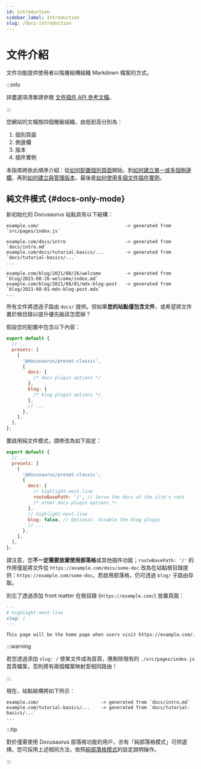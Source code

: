 ```yaml
---
id: introduction
sidebar_label: Introduction
slug: /docs-introduction
---
```


# 文件介紹

文件功能提供使用者以階層結構組織 Markdown 檔案的方式。

:::info

詳盡選項清單請參閱 [文件插件 API 參考文檔](./../../api/plugins/plugin-content-docs.mdx)。

:::

您網站的文檔按四個層級組織，由低到高分別為：

1. 個別頁面
2. 側邊欄
3. 版本
4. 插件實例

本指南將依此順序介紹：從[如何配置個別頁面](./docs-create-doc.mdx)開始，到[如何建立單一或多個側邊欄](./sidebar/index.mdx)，再到[如何建立與管理版本](./versioning.mdx)，最後是[如何使用多個文件插件實例](./docs-multi-instance.mdx)。

## 純文件模式 {#docs-only-mode}

新初始化的 Docusaurus 站點具有以下結構：

```
example.com/                                -> generated from `src/pages/index.js`

example.com/docs/intro                      -> generated from `docs/intro.md`
example.com/docs/tutorial-basics/...        -> generated from `docs/tutorial-basics/...`
...

example.com/blog/2021/08/26/welcome         -> generated from `blog/2021-08-26-welcome/index.md`
example.com/blog/2021/08/01/mdx-blog-post   -> generated from `blog/2021-08-01-mdx-blog-post.mdx`
...
```

所有文件將透過子路由 `docs/` 提供。但如果**您的站點僅包含文件**，或希望將文件置於根目錄以提升優先級該怎麼辦？

假設您的配置中包含以下內容：

```js title="docusaurus.config.js"
export default {
  // ...
  presets: [
    [
      '@docusaurus/preset-classic',
      {
        docs: {
          /* docs plugin options */
        },
        blog: {
          /* blog plugin options */
        },
        // ...
      },
    ],
  ],
};
```

要啟用純文件模式，請修改為如下設定：

```js title="docusaurus.config.js"
export default {
  // ...
  presets: [
    [
      '@docusaurus/preset-classic',
      {
        docs: {
          // highlight-next-line
          routeBasePath: '/', // Serve the docs at the site's root
          /* other docs plugin options */
        },
        // highlight-next-line
        blog: false, // Optional: disable the blog plugin
        // ...
      },
    ],
  ],
};
```

請注意，您**不一定需要放棄使用部落格**或其他插件功能；`routeBasePath: '/'` 的作用僅是將文件從 `https://example.com/docs/some-doc` 改為在站點根目錄提供：`https://example.com/some-doc`。若啟用部落格，仍可透過 `blog/` 子路由存取。

別忘了透過添加 front matter 在根目錄 (`https://example.com/`) 放置頁面：

```md title="docs/intro.md"
---
# highlight-next-line
slug: /
---

This page will be the home page when users visit https://example.com/.
```

:::warning

若您透過添加 `slug: /` 使某文件成為首頁，應刪除現有的 `./src/pages/index.js` 首頁檔案，否則將有兩個檔案映射至相同路由！

:::

現在，站點結構將如下所示：

```
example.com/                       -> generated from `docs/intro.md`
example.com/tutorial-basics/...    -> generated from `docs/tutorial-basics/...`
...
```

:::tip

對於僅需使用 Docusaurus 部落格功能的用戶，亦有「純部落格模式」可供選擇。您可採用上述相同方法，依照[純部落格模式](../../blog.mdx#blog-only-mode)的設定說明操作。

:::